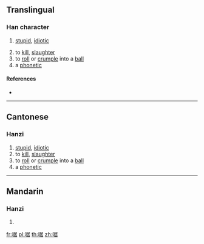 ==Translingual==

===Han character===
{{Han char|rn=30|rad=口|as=08|sn=11|four=|canj=RSJR|ids=⿰口居}}

# {{lb|mul|Cantonese}} [[stupid]], [[idiotic]]
# to [[kill]], [[slaughter]]
# to [[roll]] or [[crumple]] into a [[ball]]
# a [[phonetic]]

====References====
* {{Han ref|kx=0196.261|hdz=10647.051|uh=5579|ud=21881}}

----

==Cantonese==

===Hanzi===
{{yue-hanzi|jyut=[[geoi1]], [[goe1]], [[koe1]]|y=geui1, geu1, keu1}}

# [[stupid]], [[idiotic]]
# to [[kill]], [[slaughter]]
# to [[roll]] or [[crumple]] into a [[ball]]
# a [[phonetic]]

----

==Mandarin==

===Hanzi===
{{cmn-hanzi|pin=[[jú]] ([[ju2]])|wg=chü<sup>2</sup>}}

# {{defn|lang=cmn|sort=口08}}

[[fr:啹]]
[[pl:啹]]
[[th:啹]]
[[zh:啹]]